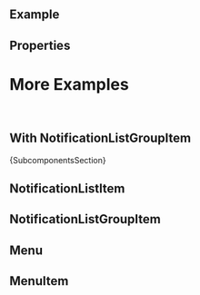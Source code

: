 
<Meta of={ComponentStories} />

<DocsHeader of={ComponentStories} since="2.0.0" />

<br />

## Example

<Canvas of={ComponentStories.Default} />

## Properties

<ControlsWithNote of={ComponentStories.Default} />

# More Examples

<br />

## With NotificationListGroupItem

<Canvas of={ComponentStories.Grouped} />

<Markdown>{SubcomponentsSection}</Markdown>

## NotificationListItem

<Description of={NotificationListItem} />
<ArgTypesWithNote hideHTMLPropsNote of={NotificationListItem} />

## NotificationListGroupItem

<Description of={NotificationListGroupItem} />
<ArgTypesWithNote hideHTMLPropsNote of={NotificationListGroupItem} />

## Menu

<Description of={Menu} />
<ArgTypesWithNote hideHTMLPropsNote of={Menu} />

## MenuItem

<Description of={MenuItem} />
<ArgTypesWithNote hideHTMLPropsNote of={MenuItem} />

<Footer />
